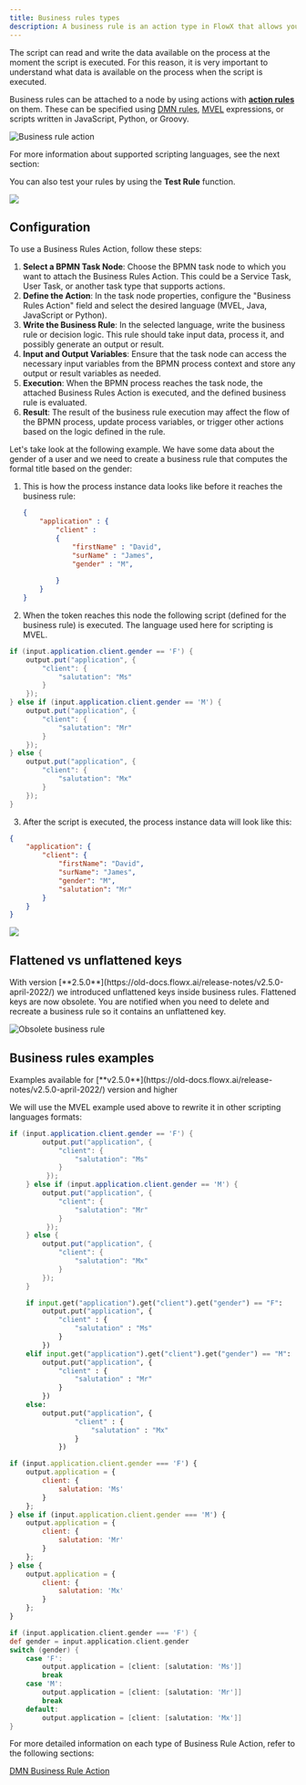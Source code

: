 ```yaml
---
title: Business rules types
description: A business rule is an action type in FlowX that allows you to configure a script on a BPMN node. It's a way to specify business logic or decision-making processes in a business process.
---
```


The script can read and write the data available on the process at the moment the script is executed. For this reason, it is very important to understand what data is available on the process when the script is executed.

Business rules can be attached to a node by using actions with [**action rules**](../actions#action-rules) on them. These can be specified using [DMN rules](./dmn-business-rule-action), [MVEL](../../../platform-overview/frameworks-and-standards/business-process-industry-standards/intro-to-mvel) expressions, or scripts written in JavaScript, Python, or Groovy.

![Business rule action](https://s3.eu-west-1.amazonaws.com/docx.flowx.ai/building-blocks/business_rule_action.png)

For more information about supported scripting languages, see the next section:

<Card title ="Supported scripts" href= "../../supported-scripts" icon ="link">
</Card>

You can also test your rules by using the **Test Rule** function.

![](https://s3.eu-west-1.amazonaws.com/docx.flowx.ai/building-blocks/test_rule_function.png)

## Configuration

To use a Business Rules Action, follow these steps:

1. **Select a BPMN Task Node**: Choose the BPMN task node to which you want to attach the Business Rules Action. This could be a Service Task, User Task, or another task type that supports actions.
2. **Define the Action**: In the task node properties, configure the "Business Rules Action" field and select the desired language (MVEL, Java, JavaScript or Python).
3. **Write the Business Rule**: In the selected language, write the business rule or decision logic. This rule should take input data, process it, and possibly generate an output or result.
4. **Input and Output Variables**: Ensure that the task node can access the necessary input variables from the BPMN process context and store any output or result variables as needed.
5. **Execution**: When the BPMN process reaches the task node, the attached Business Rules Action is executed, and the defined business rule is evaluated.
6. **Result**: The result of the business rule execution may affect the flow of the BPMN process, update process variables, or trigger other actions based on the logic defined in the rule.

Let's take look at the following example. We have some data about the gender of a user and we need to create a business rule that computes the formal title based on the gender:

1.  This is how the process instance data looks like before it reaches the business rule:

    ```json
    {
        "application" : {
            "client" : 
            {
                "firstName" : "David",
                "surName" : "James",
                "gender" : "M",
                
            }
        }
    }
    ```
2.  When the token reaches this node the following script (defined for the business rule) is executed. The language used here for scripting is MVEL.

```java
if (input.application.client.gender == 'F') {
    output.put("application", {
        "client": {
            "salutation": "Ms"
        }
    });
} else if (input.application.client.gender == 'M') {
    output.put("application", {
        "client": {
            "salutation": "Mr"
        }
    });
} else {
    output.put("application", {
        "client": {
            "salutation": "Mx"
        }
    });
}
```

3. After the script is executed, the process instance data will look like this:

```json
{
    "application": {
        "client": {
            "firstName": "David",
            "surName": "James",
            "gender": "M",
            "salutation": "Mr"
        }
    }
}
```

![](https://s3.eu-west-1.amazonaws.com/docx.flowx.ai/release34/mvel_example.gif)

## Flattened vs unflattened keys

<Warning>
With version [**2.5.0**](https://old-docs.flowx.ai/release-notes/v2.5.0-april-2022/) we introduced unflattened keys inside business rules. Flattened keys are now obsolete. You are notified when you need to delete and recreate a business rule so it contains an unflattened key.
</Warning>

![Obsolete business rule](https://s3.eu-west-1.amazonaws.com/docx.flowx.ai/building-blocks/obsolete_business_rule.png)

## Business rules examples

<Tip>
Examples available for [**v2.5.0**](https://old-docs.flowx.ai/release-notes/v2.5.0-april-2022/) version and higher
</Tip>

We will use the MVEL example used above to rewrite it in other scripting languages formats:

<Tabs>

<Tab title="MVEL">

```Java
if (input.application.client.gender == 'F') {
        output.put("application", {
            "client": {
                "salutation": "Ms"
            }
         });
    } else if (input.application.client.gender == 'M') {
        output.put("application", {
            "client": {
                "salutation": "Mr"
            }
         });
    } else {
        output.put("application", {
            "client": {
                "salutation": "Mx"
            }
        });
    }
```
</Tab>
  
<Tab title="Python"> 

```python
    if input.get("application").get("client").get("gender") == "F":
        output.put("application", {
            "client" : {
                "salutation" : "Ms"
            }
        })
    elif input.get("application").get("client").get("gender") == "M":
        output.put("application", {
            "client" : {
                "salutation" : "Mr"
            }
        })
    else:
        output.put("application", {
                "client" : {
                    "salutation" : "Mx"
                }
            })
```    
</Tab>

<Tab title="JS"> 

```js
if (input.application.client.gender === 'F') {
    output.application = {
        client: {
            salutation: 'Ms'
        }
    };
} else if (input.application.client.gender === 'M') {
    output.application = {
        client: {
            salutation: 'Mr'
        }
    };
} else {
    output.application = {
        client: {
            salutation: 'Mx'
        }
    };
}
```    
</Tab>

<Tab title ="Groovy"> 

```groovy
if (input.application.client.gender === 'F') {
def gender = input.application.client.gender
switch (gender) {
    case 'F':
        output.application = [client: [salutation: 'Ms']]
        break
    case 'M':
        output.application = [client: [salutation: 'Mr']]
        break
    default:
        output.application = [client: [salutation: 'Mx']]
}
```    
</Tab>

</Tabs>

For more detailed information on each type of Business Rule Action, refer to the following sections:

[DMN Business Rule Action](./dmn-business-rule-action)